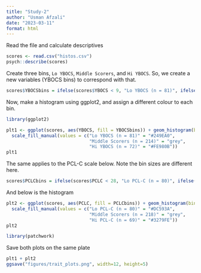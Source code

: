 ```yaml
---
title: "Study-2"
author: "Usman Afzali"
date: "2023-03-11"
format: html
---
```


Read the file and calculate descriptives

```r
scores <- read.csv("histos.csv")
psych::describe(scores)
```

Create three bins, `Lo YBOCS`, `Middle Scorers`, and `Hi YBOCS`. So, we create a new variables (YBOCS bins) to correspond with that.

```r
scores$YBOCSbins = ifelse(scores$YBOCS < 9, "Lo YBOCS (n = 81)", ifelse(scores$YBOCS < 20, "Middle Scorers (n = 214)", "Hi YBOCS (n = 72)"))
```

Now, make a histogram using ggplot2, and assign a different colour to each bin.

```r
library(ggplot2)
```

```r
plt1 <- ggplot(scores, aes(YBOCS, fill = YBOCSbins)) + geom_histogram(binwidth = 1) + 
  scale_fill_manual(values = c("Lo YBOCS (n = 81)" = "#249EA0",
                               "Middle Scorers (n = 214)" = "grey",
                               "Hi YBOCS (n = 72)" = "#FE980B"))
plt1
```

The same applies to the PCL-C scale below. Note the bin sizes are different here.

```r
scores$PCLCbins = ifelse(scores$PCLC < 28, "Lo PCL-C (n = 80)", ifelse(scores$PCLC < 58, "Middle Scorers (n = 218)", "Hi PCL-C (n = 69)"))
```

And below is the histogram

```r
plt2 <- ggplot(scores, aes(PCLC, fill = PCLCbins)) + geom_histogram(binwidth = 2) + 
  scale_fill_manual(values = c("Lo PCL-C (n = 80)" = "#DC593A",
                               "Middle Scorers (n = 218)" = "grey",
                               "Hi PCL-C (n = 69)" = "#3279FE"))
plt2
```

```r
library(patchwork)
```

Save both plots on the same plate

```r
plt1 + plt2
ggsave("figures/trait_plots.png", width=12, height=5)
```

